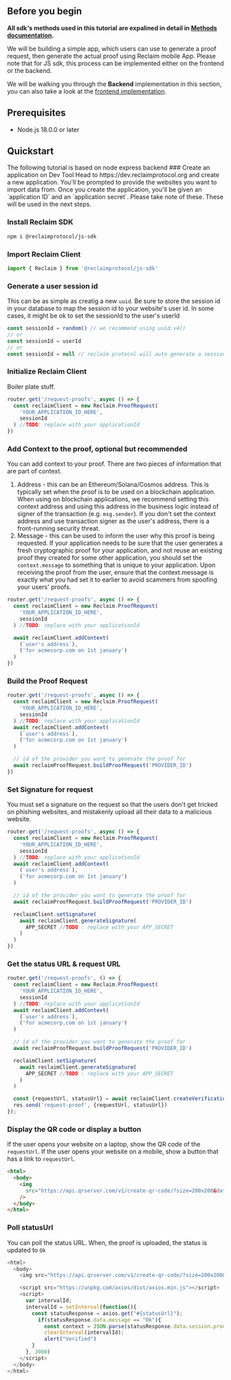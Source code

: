 
## Before you begin
**All sdk's methods used in this tutorial are expalined in detail in [Methods documentation](/sdk-methods).**

We will be building a simple app, which users can use to generate a proof request, then generate the actual proof using Reclaim mobile App.
Please note that for JS sdk, this process can be implemented either on the frontend or the backend.

We will be walking you through the **Backend** implementation in this section, you can also take a look at the [frontend implementation](/js/frontend). 

## Prerequisites

- Node.js 18.0.0 or later

## Quickstart

<Callout type='info'>
  The following tutorial is based on node express backend
</Callout>

<Steps>
### Create an application on Dev Tool
Head to https://dev.reclaimprotocol.org and create a new application. You'll be prompted to provide the websites you want to import data from. Once you create the application, you'll be given an `application ID` and an `application secret`. Please take note of these. These will be used in the next steps.

### Install Reclaim SDK

```bash copy
npm i @reclaimprotocol/js-sdk
```

### Import Reclaim Client

```js copy showLineNumbers
import { Reclaim } from '@reclaimprotocol/js-sdk'
```

### Generate a user session id

This can be as simple as creatig a new `uuid`.
Be sure to store the session id in your database to map the session id to your website's user id.
In some cases, it might be ok to set the sessionId to the user's userId

```js copy showLineNumbers
const sessionId = random() // we recommend using uuid.v4()
// or
const sessionId = userId
// or
const sessionId = null // reclaim protocol will auto generate a sessionId
```

### Initialize Reclaim Client

Boiler plate stuff.

```js copy showLineNumbers {2-5}
router.get('/request-proofs', async () => {
  const reclaimClient = new Reclaim.ProofRequest(
    'YOUR_APPLICATION_ID_HERE',
    sessionId
  ) //TODO: replace with your applicationId
})
```

### Add Context to the proof, optional but recommended

You can add context to your proof. There are two pieces of information that are part of context.

1. Address - this can be an Ethereum/Solana/Cosmos address. This is typically set when the proof is to be used on a blockchain application. When using on blockchain applications, we recommend setting this context address and using this address in the business logic instead of signer of the transaction (e.g. `msg.sender`). If you don't set the context address and use transaction signer as the user's address, there is a front-running security threat.
2. Message - this can be used to inform the user why this proof is being requested. If your application needs to be sure that the user generates a fresh cryptographic proof for your application, and not reuse an existing proof they created for some other application, you should set the `context.message` to something that is unique to your application. Upon receiving the proof from the user, ensure that the context.message is exactly what you had set it to earlier to avoid scammers from spoofing your users' proofs.

```js copy showLineNumbers {7-10}
router.get('/request-proofs', async () => {
  const reclaimClient = new Reclaim.ProofRequest(
    'YOUR_APPLICATION_ID_HERE',
    sessionId
  ) //TODO: replace with your applicationId

  await reclaimClient.addContext(
    (`user's address`),
    ('for acmecorp.com on 1st january')
  )
})
```

### Build the Proof Request

```js copy showLineNumbers {11-12}
router.get('/request-proofs', async () => {
  const reclaimClient = new Reclaim.ProofRequest(
    'YOUR_APPLICATION_ID_HERE',
    sessionId
  ) //TODO: replace with your applicationId
  await reclaimClient.addContext(
    (`user's address`),
    ('for acmecorp.com on 1st january')
  )

  // id of the provider you want to generate the proof for
  await reclaimProofRequest.buildProofRequest('PROVIDER_ID')
})
```

### Set Signature for request

You must set a signature on the request so that the users don't get tricked on phishing websites, and mistakenly upload all their data to a malicious website.

```js copy showLineNumbers {14-18}
router.get('/request-proofs', async () => {
  const reclaimClient = new Reclaim.ProofRequest(
    'YOUR_APPLICATION_ID_HERE',
    sessionId
  ) //TODO: replace with your applicationId
  await reclaimClient.addContext(
    (`user's address`),
    ('for acmecorp.com on 1st january')
  )

  // id of the provider you want to generate the proof for
  await reclaimProofRequest.buildProofRequest('PROVIDER_ID')

  reclaimClient.setSignature(
    await reclaimClient.generateSignature(
      APP_SECRET //TODO : replace with your APP_SECRET
    )
  )
})
```

### Get the status URL & request URL

```js copy showLineNumbers {20-21}
router.get('/request-proofs', () => {
  const reclaimClient = new Reclaim.ProofRequest(
    'YOUR_APPLICATION_ID_HERE',
    sessionId
  ) //TODO: replace with your applicationId
  await reclaimClient.addContext(
    (`user's address`),
    ('for acmecorp.com on 1st january')
  )

  // id of the provider you want to generate the proof for
  await reclaimProofRequest.buildProofRequest('PROVIDER_ID')

  reclaimClient.setSignature(
    await reclaimClient.generateSignature(
      APP_SECRET //TODO : replace with your APP_SECRET
    )
  )

  const {requestUrl, statusUrl} = await reclaimClient.createVerificationRequest();
  res.send('request-proof', {requestUrl, statusUrl})
});

```

### Display the QR code or display a button

If the user opens your website on a laptop, show the QR code of the `requestUrl`.
If the user opens your website on a mobile, show a button that has a link to `requestUrl`.

```html copy showLineNumbers {4}
<html>
  <body>
    <img
      src="https://api.qrserver.com/v1/create-qr-code/?size=200x200&data=#{requestUrl}"
    />
  </body>
</html>
```

### Poll statusUrl

You can poll the status URL. When, the proof is uploaded, the status is updated to `Ok`

```js copy showLineNumbers {5-16}
<html>
  <body>
    <img src="https://api.qrserver.com/v1/create-qr-code/?size=200x200&data=#{requestUrl}" />

    <script src="https://unpkg.com/axios/dist/axios.min.js"></script>
    <script>
      var intervalId;
      intervalId = setInterval(function(){
        const statusResponse = axios.get("#{statusUrl}");
          if(statusResponse.data.message == "Ok"){
            const context = JSON.parse(statusResponse.data.session.proofs[0].claimData.context); //optional
            clearInterval(intervalId);
            alert("Verified")
        }
      }, 3000)
    </script>
  </body>
</html>
```

</Steps>
